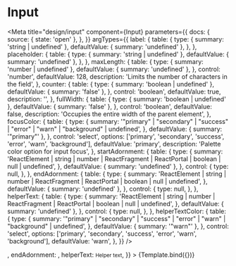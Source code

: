

# Input

<Meta
  title="design/input"
  component={Input}
  parameters={{
    docs: {
      source: { state: 'open' },
    },
  }}
  argTypes={{
    label: {
      table: {
        type: { summary: 'string | undefined' },
        defaultValue: { summary: 'undefined' },
      },
    },
    placeholder: {
      table: {
        type: { summary: 'string | undefined' },
        defaultValue: { summary: 'undefined' },
      },
    },
    maxLength: {
      table: {
        type: { summary: 'number | undefined' },
        defaultValue: { summary: 'undefined' },
      },
      control: 'number',
      defaultValue: 128,
      description: 'Limits the number of characters in the field',
    },
    counter: {
      table: {
        type: { summary: 'boolean | undefined' },
        defaultValue: { summary: 'false' },
      },
      control: 'boolean',
      defaultValue: true,
      description: '',
    },
    fullWidth: {
      table: {
        type: { summary: 'boolean | undefined' },
        defaultValue: { summary: 'false' },
      },
      control: 'boolean',
      defaultValue: false,
      description: 'Occupies the entire width of the parent element',
    },
    focusColor: {
      table: {
        type: {
          summary:
            '"primary" | "secondary" | "success" | "error" | "warn" | "background" | undefined',
        },
        defaultValue: { summary: '"primary"' },
      },
      control: 'select',
      options: ['primary', 'secondary', 'success', 'error', 'warn', 'background'],
      defaultValue: 'primary',
      description: 'Palette color option for input focus',
    },
    startAdornment: {
      table: {
        type: {
          summary:
            'ReactElement | string | number | ReactFragment | ReactPortal | boolean | null | undefined',
        },
        defaultValue: { summary: 'undefined' },
      },
      control: {
        type: null,
      },
    },
    endAdornment: {
      table: {
        type: {
          summary:
            'ReactElement | string | number | ReactFragment | ReactPortal | boolean | null | undefined',
        },
        defaultValue: { summary: 'undefined' },
      },
      control: {
        type: null,
      },
    },
    helperText: {
      table: {
        type: {
          summary:
            'ReactElement | string | number | ReactFragment | ReactPortal | boolean | null | undefined',
        },
        defaultValue: { summary: 'undefined' },
      },
      control: {
        type: null,
      },
    },
    helperTextColor: {
      table: {
        type: {
          summary:
            '"primary" | "secondary" | "success" | "error" | "warn" | "background" | undefined',
        },
        defaultValue: { summary: '"warn"' },
      },
      control: 'select',
      options: ['primary', 'secondary', 'success', 'error', 'warn', 'background'],
      defaultValue: 'warn',
    },
  }}
/>


<Canvas>
  <Story
    name="input"
    args={{
      label: 'Username',
      placeholder: 'Anonymous',
      startAdornment: <FaUserAlt size={14} />,
      endAdornment: <FaJsSquare size={14} />,
      helperText: <small>Helper text</small>,
    }}
  >
    {Template.bind({})}
  </Story>
</Canvas>

<ArgsTable story="input" />
